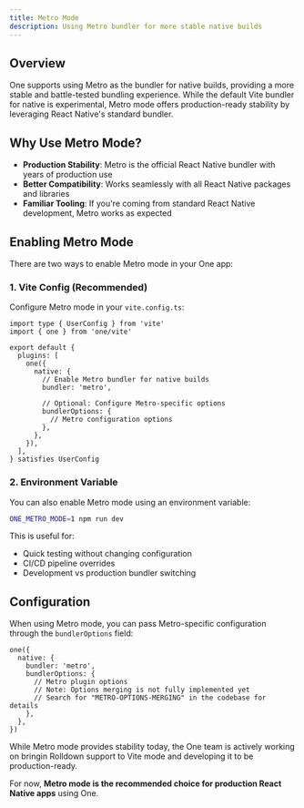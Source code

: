 ```yaml
---
title: Metro Mode
description: Using Metro bundler for more stable native builds
---
```


## Overview

One supports using Metro as the bundler for native builds, providing a more stable and battle-tested bundling experience. While the default Vite bundler for native is experimental, Metro mode offers production-ready stability by leveraging React Native's standard bundler.

## Why Use Metro Mode?

- **Production Stability**: Metro is the official React Native bundler with years of production use
- **Better Compatibility**: Works seamlessly with all React Native packages and libraries
- **Familiar Tooling**: If you're coming from standard React Native development, Metro works as expected

## Enabling Metro Mode

There are two ways to enable Metro mode in your One app:

### 1. Vite Config (Recommended)

Configure Metro mode in your `vite.config.ts`:

```tsx fileName=vite.config.ts
import type { UserConfig } from 'vite'
import { one } from 'one/vite'

export default {
  plugins: [
    one({
      native: {
        // Enable Metro bundler for native builds
        bundler: 'metro',

        // Optional: Configure Metro-specific options
        bundlerOptions: {
          // Metro configuration options
        },
      },
    }),
  ],
} satisfies UserConfig
```

### 2. Environment Variable

You can also enable Metro mode using an environment variable:

```bash
ONE_METRO_MODE=1 npm run dev
```

This is useful for:

- Quick testing without changing configuration
- CI/CD pipeline overrides
- Development vs production bundler switching

## Configuration

When using Metro mode, you can pass Metro-specific configuration through the `bundlerOptions` field:

```tsx
one({
  native: {
    bundler: 'metro',
    bundlerOptions: {
      // Metro plugin options
      // Note: Options merging is not fully implemented yet
      // Search for "METRO-OPTIONS-MERGING" in the codebase for details
    },
  },
})
```

While Metro mode provides stability today, the One team is actively working on bringin Rolldown support to Vite mode and developing it to be production-ready.

For now, **Metro mode is the recommended choice for production React Native apps** using One.

